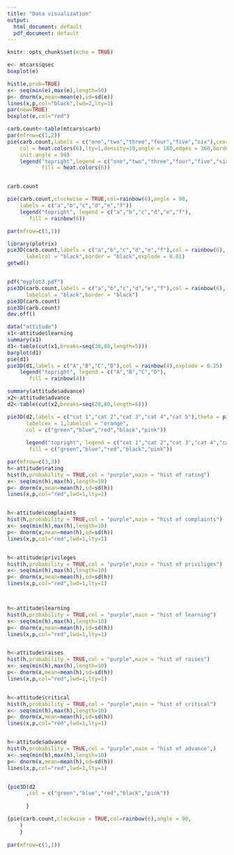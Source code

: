 ---
title: "Data visualization"
output:
  html_document: default
  pdf_document: default
---

```{r setup, include=FALSE}
knitr::opts_chunk$set(echo = TRUE)
```

```{r}
e<- mtcars$qsec
boxplot(e)
```
```{r}
hist(e,prob=TRUE)
x<- seq(min(e),max(e),length=50)
p<- dnorm(x,mean=mean(e),sd=sd(e))
lines(x,p,col="black",lwd=2,lty=3)
par(new=TRUE)
boxplot(e,col="red")
```
```{r}
carb.count<-table(mtcars$carb)
par(mfrow=c(1,2))
pie(carb.count,labels = c("one","two","three","four","five","six"),cex=1,
    col = heat.colors(6),lty=1,density=10,angle = 180,edges = 360,border = "black",
    init.angle = 90)
    legend("topright",legend = c("one","two","three","four","five","six"),
           fill = heat.colors(6))


carb.count

pie(carb.count,clockwise = TRUE,col=rainbow(6),angle = 90,
    labels = c("a","b","c","d","e","f"))
    legend("topright", legend = c("a","b","c","d","e","f"), 
       fill = rainbow(6))

par(mfrow=c(1,1))
```
```{r}
library(plotrix)
pie3D(carb.count,labels = c("a","b","c","d","e","f"),col = rainbow(6),
      labelcol = "black",border = "black",explode = 0.01)
getwd()


pdf("myplot3.pdf")
pie3D(carb.count,labels = c("a","b","c","d","e","f"),col = rainbow(6),
      labelcol = "black",border = "black")
pie3D(carb.count)
pie3D(carb.count)
dev.off()

```
```{r}
data("attitude")
x1<-attitude$learning
summary(x1)
d1<-table(cut(x1,breaks=seq(30,80,length=5)))
barplot(d1)
pie(d1)
pie3D(d1,labels = c("A","B","C","D"),col = rainbow(4),explode = 0.25)
    legend("topright", legend = c("A","B","C","D"), 
       fill = rainbow(4))
``` 
    
```{r}   
summary(attitude$advance)
x2<-attitude$advance
d2<-table(cut(x2,breaks=seq(20,80,length=6)))

pie3D(d2,labels = c("cat 1","cat 2","cat 3","cat 4","cat 5"),theta = pi/6,
      labelcex = 1,labelcol = "orange",
      col = c("green","blue","red","black","pink"))
    
      legend("topright", legend = c("cat 1","cat 2","cat 3","cat 4","cat 5"), 
       fill = c("green","blue","red","black","pink"))
```

```{r}
par(mfrow=c(3,3))
h<-attitude$rating
hist(h,probability = TRUE,col = "purple",main = "hist of rating")
x<- seq(min(h),max(h),length=10)
p<- dnorm(x,mean=mean(h),sd=sd(h))
lines(x,p,col="red",lwd=1,lty=1)


h<-attitude$complaints
hist(h,probability = TRUE,col = "purple",main = "hist of complaints")
x<- seq(min(h),max(h),length=10)
p<- dnorm(x,mean=mean(h),sd=sd(h))
lines(x,p,col="red",lwd=1,lty=1)


h<-attitude$privileges
hist(h,probability = TRUE,col = "purple",main = "hist of priviliges")
x<- seq(min(h),max(h),length=10)
p<- dnorm(x,mean=mean(h),sd=sd(h))
lines(x,p,col="red",lwd=1,lty=1)



h<-attitude$learning
hist(h,probability = TRUE,col = "purple",main = "hist of learning")
x<- seq(min(h),max(h),length=10)
p<- dnorm(x,mean=mean(h),sd=sd(h))
lines(x,p,col="red",lwd=1,lty=1)


h<-attitude$raises
hist(h,probability = TRUE,col = "purple",main = "hist of raises")
x<- seq(min(h),max(h),length=10)
p<- dnorm(x,mean=mean(h),sd=sd(h))
lines(x,p,col="red",lwd=1,lty=1)


h<-attitude$critical
hist(h,probability = TRUE,col = "purple",main = "hist of critical")
x<- seq(min(h),max(h),length=10)
p<- dnorm(x,mean=mean(h),sd=sd(h))
lines(x,p,col="red",lwd=1,lty=1)


h<-attitude$advance
hist(h,probability = TRUE,col = "purple",main = "hist of advance",)
x<- seq(min(h),max(h),length=10)
p<- dnorm(x,mean=mean(h),sd=sd(h))
lines(x,p,col="red",lwd=1,lty=1)


{pie3D(d2
      ,col = c("green","blue","red","black","pink"))
    
      }

{pie(carb.count,clockwise = TRUE,col=rainbow(6),angle = 90,
    )
    }
      
par(mfrow=c(1,1))
```




